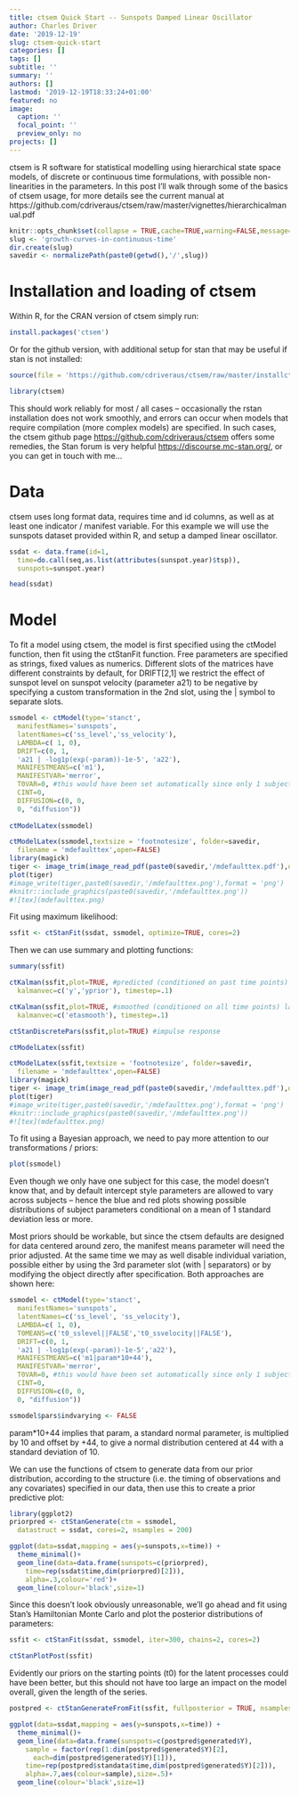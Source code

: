 ```yaml
---
title: ctsem Quick Start -- Sunspots Damped Linear Oscillator
author: Charles Driver
date: '2019-12-19'
slug: ctsem-quick-start
categories: []
tags: []
subtitle: ''
summary: ''
authors: []
lastmod: '2019-12-19T18:33:24+01:00'
featured: no
image:
  caption: ''
  focal_point: ''
  preview_only: no
projects: []
---
```


ctsem is R software for statistical modelling using hierarchical state space models, of discrete or continuous time formulations, with possible non-linearities in the parameters. In this post I'll walk through some of the basics of ctsem usage, for more details see the current manual at https://github.com/cdriveraus/ctsem/raw/master/vignettes/hierarchicalmanual.pdf


```r
knitr::opts_chunk$set(collapse = TRUE,cache=TRUE,warning=FALSE,message=FALSE,results='hide')
slug <- 'growth-curves-in-continuous-time' 
dir.create(slug)
savedir <- normalizePath(paste0(getwd(),'/',slug)) 
```

#  Installation and loading of ctsem
Within R, for the CRAN version of ctsem simply run:
```r
install.packages('ctsem') 
```

Or for the github version, with additional setup for stan that may be useful if stan is not installed:

```r
source(file = 'https://github.com/cdriveraus/ctsem/raw/master/installctsem.R')
```

```r
library(ctsem)
```
This should work reliably for most / all cases -- occasionally the rstan installation does not work smoothly, and errors can occur when models that require compilation (more complex models) are specified. In such cases, the ctsem github page <https://github.com/cdriveraus/ctsem> offers some remedies, the Stan forum is very helpful <https://discourse.mc-stan.org/>, or you can get in touch with me...



# Data 
ctsem uses long format data, requires time and id columns, as well as at least one indicator / manifest variable. For this example we will use the sunspots dataset provided within R, and setup a damped linear oscillator.

```r
ssdat <- data.frame(id=1, 
  time=do.call(seq,as.list(attributes(sunspot.year)$tsp)), 
  sunspots=sunspot.year)

head(ssdat)
```


# Model
To fit a model using ctsem, the model is first specified using the ctModel function, then fit using the ctStanFit function. Free parameters are specified as strings, fixed values as numerics. Different slots of the matrices have different constraints by default, for DRIFT[2,1] we restrict the effect of sunspot level on sunspot velocity (parameter a21) to be negative by specifying a custom transformation in the 2nd slot, using the | symbol to separate slots.
```r
ssmodel <- ctModel(type='stanct',
  manifestNames='sunspots',
  latentNames=c('ss_level','ss_velocity'),
  LAMBDA=c( 1, 0),
  DRIFT=c(0, 1,
  'a21 | -log1p(exp(-param))-1e-5', 'a22'),
  MANIFESTMEANS=c('m1'),
  MANIFESTVAR='merror',
  T0VAR=0, #this would have been set automatically since only 1 subject
  CINT=0,
  DIFFUSION=c(0, 0,
  0, "diffusion"))
  
ctModelLatex(ssmodel)
```


```r
ctModelLatex(ssmodel,textsize = 'footnotesize', folder=savedir, 
  filename = 'mdefaulttex',open=FALSE)
library(magick)    
tiger <- image_trim(image_read_pdf(paste0(savedir,'/mdefaulttex.pdf'),density = 300))
plot(tiger) 
#image_write(tiger,paste0(savedir,'/mdefaulttex.png'),format = 'png')
#knitr::include_graphics(paste0(savedir,'/mdefaulttex.png')) 
#![tex](mdefaulttex.png)
```

Fit using maximum likelihood:
```r
ssfit <- ctStanFit(ssdat, ssmodel, optimize=TRUE, cores=2)
```

Then we can use summary and plotting functions:
```r
summary(ssfit)

ctKalman(ssfit,plot=TRUE, #predicted (conditioned on past time points) predictions.
  kalmanvec=c('y','yprior'), timestep=.1)

ctKalman(ssfit,plot=TRUE, #smoothed (conditioned on all time points) latent states.
  kalmanvec=c('etasmooth'), timestep=.1)

ctStanDiscretePars(ssfit,plot=TRUE) #impulse response

ctModelLatex(ssfit)
```

```r
ctModelLatex(ssfit,textsize = 'footnotesize', folder=savedir, 
  filename = 'mdefaulttex',open=FALSE)
library(magick)    
tiger <- image_trim(image_read_pdf(paste0(savedir,'/mdefaulttex.pdf'),density = 300))
plot(tiger) 
#image_write(tiger,paste0(savedir,'/mdefaulttex.png'),format = 'png')
#knitr::include_graphics(paste0(savedir,'/mdefaulttex.png')) 
#![tex](mdefaulttex.png)
```

To fit using a Bayesian approach, we need to pay more attention to our transformations / priors:

```r
plot(ssmodel)
```

Even though we only have one subject for this case, the model doesn't know that, and by default intercept style parameters are allowed to vary across subjects -- hence the blue and red plots showing possible distributions of subject parameters conditional on a mean of 1 standard deviation less or more.

Most priors should be workable, but since the ctsem defaults are designed for data centered around zero, the manifest means parameter will need the prior adjusted. At the same time we may as well disable individual variation, possible either by using the 3rd parameter slot (with | separators) or by modifying the object directly after specification. Both approaches are shown here:

```r
ssmodel <- ctModel(type='stanct',
  manifestNames='sunspots',
  latentNames=c('ss_level', 'ss_velocity'),
  LAMBDA=c( 1, 0),
  T0MEANS=c('t0_sslevel||FALSE','t0_ssvelocity||FALSE'),
  DRIFT=c(0, 1,
  'a21 | -log1p(exp(-param))-1e-5','a22'),
  MANIFESTMEANS=c('m1|param*10+44'),
  MANIFESTVAR='merror',
  T0VAR=0, #this would have been set automatically since only 1 subject
  CINT=0,
  DIFFUSION=c(0, 0,
  0, "diffusion"))

ssmodel$pars$indvarying <- FALSE
```

param*10+44 implies that param, a standard normal parameter, is multiplied by 10 and offset by +44, to give a normal distribution centered at 44 with a standard deviation of 10.

We can use the functions of ctsem to generate data from our prior distribution, according to the structure (i.e. the timing of observations and any covariates) specified in our data, then use this to create a prior predictive plot:

```r
library(ggplot2)
priorpred <- ctStanGenerate(ctm = ssmodel, 
  datastruct = ssdat, cores=2, nsamples = 200)

ggplot(data=ssdat,mapping = aes(y=sunspots,x=time)) + 
  theme_minimal()+
  geom_line(data=data.frame(sunspots=c(priorpred),
    time=rep(ssdat$time,dim(priorpred)[2])), 
    alpha=.3,colour='red')+
  geom_line(colour='black',size=1)
```

Since this doesn't look obviously unreasonable, we'll go ahead and fit using Stan's Hamiltonian Monte Carlo and plot the posterior distributions of parameters:
```r
ssfit <- ctStanFit(ssdat, ssmodel, iter=300, chains=2, cores=2)

ctStanPlotPost(ssfit)
```

Evidently our priors on the starting points (t0) for the latent processes could have been better, but this should not have too large an impact on the model overall, given the length of the series.

```r
postpred <- ctStanGenerateFromFit(ssfit, fullposterior = TRUE, nsamples = 3)

ggplot(data=ssdat,mapping = aes(y=sunspots,x=time)) + 
  theme_minimal()+
  geom_line(data=data.frame(sunspots=c(postpred$generated$Y),
    sample = factor(rep(1:dim(postpred$generated$Y)[2],
      each=dim(postpred$generated$Y)[1])),
    time=rep(postpred$standata$time,dim(postpred$generated$Y)[2])), 
    alpha=.7,aes(colour=sample),size=.5)+
  geom_line(colour='black',size=1)
```


